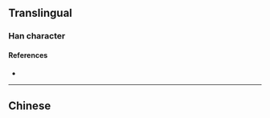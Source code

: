 {{character info/new}}
==Translingual==

===Han character===
{{Han char|rn=18|rad=刀|as=04|sn=6|four=|canj=TTLN|ids=⿰井刂}}

====References====
* {{Han ref|kx=0137.120|hdz=10325.010|uh=34DD|ud=13533}}

----

==Chinese==
{{zh-see|刑|v}}